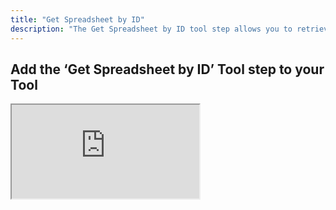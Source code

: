 ```yaml
---
title: "Get Spreadsheet by ID"
description: "The Get Spreadsheet by ID tool step allows you to retrieve a spreadsheet from your Google Drive"
---
```


## Add the ‘Get Spreadsheet by ID’ Tool step to your Tool


<div style={{
  position: "relative",
  boxSizing: "content-box",
  maxHeight: "100vh",
  width: "100%",
  aspectRatio: "1.8057022175290391",
  padding: "24px 0"
}}>
  <iframe
    src="https://app.supademo.com/embed/cme2g76l60ngzh3pyeiwjoevv?embed_v=2&utm_source=embed"
    loading="lazy"
    title="Google Sheets Get Spreadsheet by ID"
    allow="clipboard-write"
    webkitallowfullscreen="true"
    mozallowfullscreen="true"
    allowFullScreen
    style={{
      position: "absolute",
      top: 0,
      left: 0,
      width: "100%",
      height: "100%",
      border: "3px solid #5E43CE",
      borderRadius: "10px",
      objectFit: "cover"
    }}
  />
</div>



You can add the ‘Get Spreadsheet by ID’ Tool step to your Tool by:

1. Creating a new Tool, then searching for the ‘Get Spreadsheet by ID’ Tool step
2. Click ‘Expand’ to see the full Tool step
3. Using the dropdown menu:
    - Select the Google account you would like to use.
    - Select the Drive you would like to use (defaults to "My Drive").
    - Select the Spreadsheet you would like to fetch.
4. Click 'Run step' to test out the Tool


## Frequently asked questions (FAQs)

<AccordionGroup>
<Accordion title="How do I get the Drive ID?">
    To get the Drive ID, navigate to your Google Drive and copy the ID from the URL (the long string after `/folders/`).
    <Tip> [You can also use this tool to parse the drive ID from a url](https://app.relevanceai.com/notebook/f1db6c/d64db999bc25-4ea0-b926-30b350f69243/01e4918b-6c0a-423d-8daa-a625ced25e23)</Tip>
</Accordion>
<Accordion title="How do I get the spreadsheet ID?">
    To get the spreadsheet ID, navigate to your Google Sheet and copy the ID from the URL (the long string between `/d/` and `/edit`).
    <Tip> [You can also use this tool to parse the spreadsheet ID from a url](https://app.relevanceai.com/notebook/f1db6c/d64db999bc25-4ea0-b926-30b350f69243/01e4918b-6c0a-423d-8daa-a625ced25e23)</Tip>
</Accordion>
</AccordionGroup>



